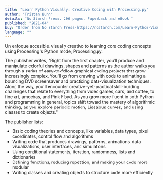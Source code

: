 ```yaml
---
title: "Learn Python Visually: Creative Coding with Processing.py"
author: "Tristan Bunn"
details: "No Starch Press. 296 pages. Paperback and eBook."
published: "2021-04"
buy: "Order from No Starch Press-https://nostarch.com/Learn-Python-Visually,Order from Amazon-https://www.amazon.com/Learn-Python-Visually-Tristan-Bunn/dp/1718500963"
language: ""
---
```


Un enfoque accesible, visual y creativo to learning core coding concepts using Processing's Python mode, Processing.py.

The publisher writes, "Right from the first chapter, you'll produce and manipulate colorful drawings, shapes and patterns as the author walks you through a series of easy-to-follow graphical coding projects that grow increasingly complex. You'll go from drawing with code to animating a bouncing DVD screensaver and practicing data-visualization techniques. Along the way, you'll encounter creative-yet-practical skill-building challenges that relate to everything from video games, cars, and coffee, to fine art, amoebas, and Pink Floyd. As you grow more fluent in both Python and programming in general, topics shift toward the mastery of algorithmic thinking, as you explore periodic motion, Lissajous curves, and using classes to create objects."

The publisher lists:

- Basic coding theories and concepts, like variables, data types, pixel coordinates, control flow and algorithms
- Writing code that produces drawings, patterns, animations, data visualizations, user interfaces, and simulations
- Using conditional statements, iteration, randomness, lists and dictionaries
- Defining functions, reducing repetition, and making your code more modular
- Writing classes and creating objects to structure code more efficiently
